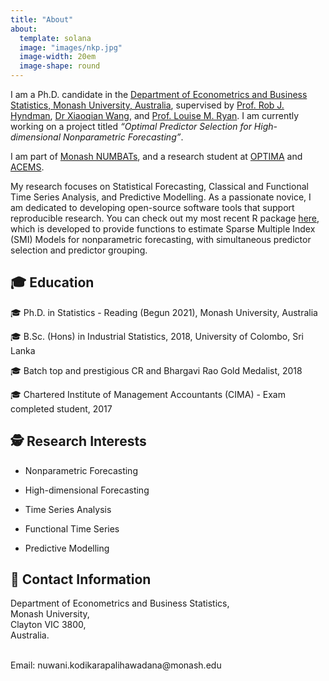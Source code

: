 ```yaml
---
title: "About"
about:
  template: solana
  image: "images/nkp.jpg"
  image-width: 20em
  image-shape: round
---
```


I am a Ph.D. candidate in the [Department of Econometrics and Business Statistics, Monash University, Australia](https://www.monash.edu/business/research/our-researchers/graduate-research-students-and-supervisors?queries_degree_query=Econometrics+and+Business+Statistics&queries_degree_query_posted=1&result_1619149_result_page=3), supervised by [Prof. Rob J. Hyndman](https://robjhyndman.com/), [Dr Xiaoqian Wang](https://xqnwang.rbind.io/), and [Prof. Louise M. Ryan](https://profiles.uts.edu.au/Louise.M.Ryan). I am currently working on a project titled *"Optimal Predictor Selection for High-dimensional Nonparametric Forecasting"*.

I am part of [Monash NUMBATs](https://numbat.space/), and a research student at [OPTIMA](https://optima.org.au/) and [ACEMS](https://acems.org.au/our-people/nuwani-palihawadana).

My research focuses on Statistical Forecasting, Classical and Functional Time Series Analysis, and Predictive Modelling. As a passionate novice, I am dedicated to developing open-source software tools that support reproducible research. You can check out my most recent R package [here](https://github.com/nuwani-palihawadana/smimodel), which is developed to provide functions to estimate Sparse Multiple Index (SMI) Models for nonparametric forecasting, with simultaneous predictor selection and predictor grouping.


## 🎓 Education

🎓 Ph.D. in Statistics - Reading (Begun 2021), Monash University, Australia

🎓 B.Sc. (Hons) in Industrial Statistics, 2018, University of Colombo, Sri Lanka

🎓 Batch top and prestigious CR and Bhargavi Rao Gold Medalist, 2018

🎓 Chartered Institute of Management Accountants (CIMA) - Exam completed student, 2017


## 🕵️ Research Interests

-   Nonparametric Forecasting

-   High-dimensional Forecasting

-   Time Series Analysis

-   Functional Time Series

-   Predictive Modelling


## 📧 Contact Information

::: {.grid style="row-gap: 1em;"}
::: {.g-col-12 .g-col-md-10}
<p class="mb-0">

Department of Econometrics and Business Statistics,\
Monash University,\
Clayton VIC 3800,\
Australia.

\
Email: nuwani.kodikarapalihawadana\@monash.edu

</p>
:::
:::

